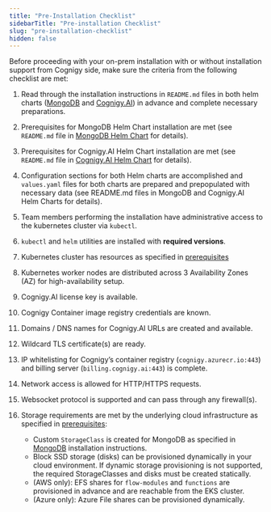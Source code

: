 ```yaml
---
title: "Pre-Installation Checklist"
sidebarTitle: "Pre-installation Checklist"
slug: "pre-installation-checklist"
hidden: false
---
```


Before proceeding with your on-prem installation with or without installation support from Cognigy side, make sure the criteria from the following checklist are met:

1. Read through the installation instructions in `README.md` files in both helm charts ([MongoDB](https://github.com/Cognigy/cognigy-mongodb-helm-chart) and [Cognigy.AI](https://github.com/Cognigy/cognigy-ai-helm-chart)) in advance and complete necessary preparations.

2. Prerequisites for MongoDB Helm Chart installation are met (see `README.md` file in [MongoDB Helm Chart](https://github.com/Cognigy/cognigy-mongodb-helm-chart) for details).

3. Prerequisites for Cognigy.AI Helm Chart installation are met (see `README.md` file in [Cognigy.AI Helm Chart](https://github.com/Cognigy/cognigy-ai-helm-chart) for details).

4. Configuration sections for both Helm charts are accomplished and `values.yaml` files for both charts are prepared and prepopulated with necessary data (see README.md files in MongoDB and Cognigy.AI Helm Charts for details).

5. Team members performing the installation have administrative access to the kubernetes cluster via `kubectl`.

6. `kubectl` and `helm` utilities are installed with **required versions**.

7. Kubernetes cluster has resources as specified in [prerequisites](/ai/administer/installation/prerequisites)

8. Kubernetes worker nodes are distributed across 3 Availability Zones (AZ) for high-availability setup.

9. Cognigy.AI license key is available.

10. Cognigy Container image registry credentials are known.

11. Domains / DNS names for Cognigy.AI URLs are created and available.

12. Wildcard TLS certificate(s) are ready.

13. IP whitelisting for Cognigy’s container registry (`cognigy.azurecr.io:443`) and billing server (`billing.cognigy.ai:443`) is complete.

14. Network access is allowed for HTTP/HTTPS requests.

15. Websocket protocol is supported and can pass through any firewall(s).

16. Storage requirements are met by the underlying cloud infrastructure as specified in [prerequisites](/ai/administer/installation/prerequisites):
    - Custom `StorageClass` is created for MongoDB as specified in [MongoDB](https://github.com/Cognigy/cognigy-mongodb-helm-chart) installation instructions.
    - Block SSD storage (disks) can be provisioned dynamically in your cloud environment. If dynamic storage provisioning 
is not supported, the required StorageClasses and disks must be created statically.
    - (AWS only): EFS shares for `flow-modules` and `functions` are provisioned in advance and are reachable from the EKS cluster.
    - (Azure only): Azure File shares can be provisioned dynamically.